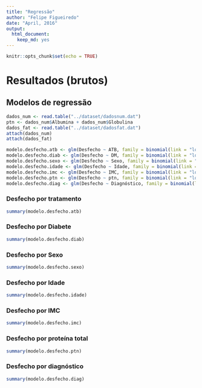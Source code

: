 ```yaml
---
title: "Regressão"
author: "Felipe Figueiredo"
date: "April, 2016"
output: 
  html_document: 
    keep_md: yes
---
```


```r
knitr::opts_chunk$set(echo = TRUE)
```
# Resultados (brutos)

## Modelos de regressão

```r
dados_num <- read.table("../dataset/dadosnum.dat")
ptn <- dados_num$Albumina + dados_num$Globulina
dados_fat <- read.table("../dataset/dadosfat.dat")
attach(dados_num)
attach(dados_fat)
```

```r
modelo.desfecho.atb <- glm(Desfecho ~ ATB, family = binomial(link = "logit"))
modelo.desfecho.diab <- glm(Desfecho ~ DM, family = binomial(link = "logit"))
modelo.desfecho.sexo <- glm(Desfecho ~ Sexo, family = binomial(link = "logit"))
modelo.desfecho.idade <- glm(Desfecho ~ Idade, family = binomial(link = "logit"))
modelo.desfecho.imc <- glm(Desfecho ~ IMC, family = binomial(link = "logit"))
modelo.desfecho.ptn <- glm(Desfecho ~ ptn, family = binomial(link = "logit"))
modelo.desfecho.diag <- glm(Desfecho ~ Diagnóstico, family = binomial(link = "logit"))
```


### Desfecho por tratamento

```r
summary(modelo.desfecho.atb)
```

### Desfecho por Diabete

```r
summary(modelo.desfecho.diab)
```

### Desfecho por Sexo

```r
summary(modelo.desfecho.sexo)
```

### Desfecho por Idade

```r
summary(modelo.desfecho.idade)
```

### Desfecho por IMC

```r
summary(modelo.desfecho.imc)
```

### Desfecho por proteína total

```r
summary(modelo.desfecho.ptn)
```

### Desfecho por diagnóstico

```r
summary(modelo.desfecho.diag)
```
